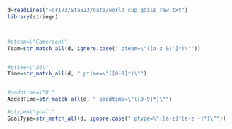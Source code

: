 ```r


d=readLines("~cr173/Sta523/data/world_cup_goals_raw.txt")
library(stringr)



#pteam=\"Cameroon\"
Team=str_match_all(d, ignore.case(" pteam=\"([a-z &;']*)\""))


#ptime=\"26\" 
Time=str_match_all(d, " ptime=\"([0-9]*)\"")


#paddtime=\"0\" 
AddedTime=str_match_all(d, " paddtime=\"([0-9]*)\"")

#ptype=\"goal\"
GoalType=str_match_all(d, ignore.case(" ptype=\"([a-z]*[a-z -]*)\""))


```
